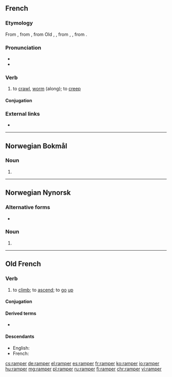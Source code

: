 ==French==

===Etymology===
From {{etyl|frm|fr}}, from {{etyl|fro|fr}} {{m|fro|ramper||to crawl up, climb}}, from Old {{etyl|frk|fr}} {{m|frk|*rampōn}}, {{m|frk|*hrampōn}}, from {{m|frk|*rampa}}, {{m|frk|*hrampa||hook, claw, talon}}, from {{etyl|gem-pro|fr}} {{m|gem-pro|*hrempaną||to shrink up, shrivel}}.

===Pronunciation===
* {{IPA|/ʁɑ̃pe/|lang=fr}}
* {{audio|Fr-ramper.ogg|Audio|lang=fr}}

===Verb===
{{fr-verb}}

# to [[crawl]], [[worm]] (along); to [[creep]]

====Conjugation====
{{fr-conj-er|ramp|avoir}}

===External links===
* {{R:TLFi}}

----
==Norwegian Bokmål==

===Noun===
{{head|nb|noun form|g=m|g2=f}}

# {{inflection of|rampe||indefinite|p|lang=nb}}

----
==Norwegian Nynorsk==

===Alternative forms===
* {{l|nn|rampar}}

===Noun===
{{head|nn|noun form|g=m|g2=f}}

# {{inflection of|rampe||indefinite|f|p|lang=nn}}

----
==Old French==

===Verb===
{{head|fro|verb}}

# to [[climb]]; to [[ascend]]; to [[go]] [[up]]

====Conjugation====
{{fro-conj-er}}

====Derived terms====
* {{l|fro|rampant}}

====Descendants====
* English: {{l|en|ramp}} {{qualifier|borrowed}}
* French: {{l|fr|ramper}}

[[cs:ramper]]
[[de:ramper]]
[[el:ramper]]
[[es:ramper]]
[[fr:ramper]]
[[ko:ramper]]
[[io:ramper]]
[[hu:ramper]]
[[mg:ramper]]
[[pl:ramper]]
[[ru:ramper]]
[[fi:ramper]]
[[chr:ramper]]
[[vi:ramper]]